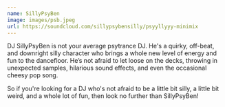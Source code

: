 ```yaml
---
name: SillyPsyBen
image: images/psb.jpeg
url: https://soundcloud.com/sillypsybensilly/psyyllyyy-minimix
---
```

DJ SillyPsyBen is not your average psytrance DJ. He's a quirky, off-beat, and downright silly character who brings a whole new level of energy and fun to the dancefloor.
He’s not afraid to let loose on the decks, throwing in unexpected samples, hilarious sound effects, and even the occasional cheesy pop song.

So if you're looking for a DJ who's not afraid to be a little bit silly, a little bit weird, and a whole lot of fun, then look no further than SillyPsyBen!